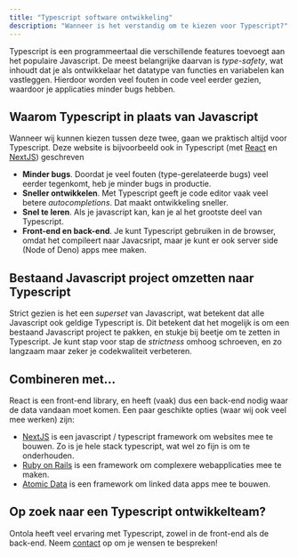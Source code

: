 ```yaml
---
title: "Typescript software ontwikkeling"
description: "Wanneer is het verstandig om te kiezen voor Typescript?"
---
```


Typescript is een programmeertaal die verschillende features toevoegt aan het populaire Javascript.
De meest belangrijke daarvan is _type-safety_, wat inhoudt dat je als ontwikkelaar het datatype van functies en variabelen kan vastleggen.
Hierdoor worden veel fouten in code veel eerder gezien, waardoor je applicaties minder bugs hebben.

## Waarom Typescript in plaats van Javascript

Wanneer wij kunnen kiezen tussen deze twee, gaan we praktisch altijd voor Typescript.
Deze website is bijvoorbeeld ook in Typescript (met [React](/nl/tech/react) en [NextJS](/nl/tech/nextjs)) geschreven

- **Minder bugs**. Doordat je veel fouten (type-gerelateerde bugs) veel eerder tegenkomt, heb je minder bugs in productie.
- **Sneller ontwikkelen**. Met Typescript geeft je code editor vaak veel betere _autocompletions_. Dat maakt ontwikkeling sneller.
- **Snel te leren**. Als je javascript kan, kan je al het grootste deel van Typescript.
- **Front-end en back-end**. Je kunt Typescript gebruiken in de browser, omdat het compileert naar Javacsript, maar je kunt er ook server side (Node of Deno) apps mee maken.

## Bestaand Javascript project omzetten naar Typescript

Strict gezien is het een _superset_ van Javascript, wat betekent dat alle Javascript ook geldige Typescript is.
Dit betekent dat het mogelijk is om een bestaand Javascript project te pakken, en stukje bij beetje om te zetten in Typescript.
Je kunt stap voor stap de _strictness_ omhoog schroeven, en zo langzaam maar zeker je codekwaliteit verbeteren.

## Combineren met...

React is een front-end library, en heeft (vaak) dus een back-end nodig waar de data vandaan moet komen.
Een paar geschikte opties (waar wij ook veel mee werken) zijn:

- [NextJS](/nl/tech/nextjs) is een javascript / typescript framework om websites mee te bouwen. Zo is je hele stack typescript, wat wel zo fijn is om te onderhouden.
- [Ruby on Rails](/nl/tech/ruby-on-rails) is een framework om complexere webapplicaties mee te maken.
- [Atomic Data](/nl/cases/atomic-data) is een framework om linked data apps mee te bouwen.

## Op zoek naar een Typescript ontwikkelteam?

Ontola heeft veel ervaring met Typescript, zowel in de front-end als de back-end.
Neem [contact](/nl/contact) op om je wensen te bespreken!
